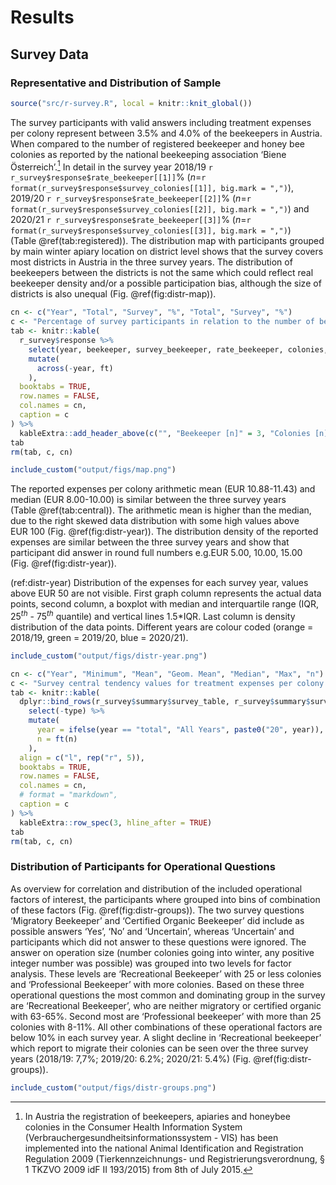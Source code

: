 # Results
## Survey Data
### Representative and Distribution of Sample

```r
source("src/r-survey.R", local = knitr::knit_global())
```

The survey participants with valid answers including treatment expenses per colony represent between 3.5% and 4.0% of the beekeepers in Austria. When compared to the number of registered beekeeper and honey bee colonies as reported by the national beekeeping association 'Biene Österreich'.[^r-vis] In detail in the survey year 2018/19 `r r_survey$response$rate_beekeeper[[1]]`% (*n*=`r format(r_survey$response$survey_colonies[[1]], big.mark = ",")`),  2019/20 `r r_survey$response$rate_beekeeper[[2]]`% (*n*=`r format(r_survey$response$survey_colonies[[2]], big.mark = ",")`) and 2020/21 `r r_survey$response$rate_beekeeper[[3]]`% (*n*=`r format(r_survey$response$survey_colonies[[3]], big.mark = ",")`) (Table&nbsp;\@ref(tab:registered)). The distribution map with participants grouped by main winter apiary location on district level shows that the survey covers most districts in Austria in the three survey years. The distribution of beekeepers between the districts is not the same which could reflect real beekeeper density and/or a possible participation bias, although the size of districts is also unequal (Fig.&nbsp;\@ref(fig:distr-map)).

[^r-vis]: In Austria the registration of beekeepers, apiaries and honeybee colonies in the Consumer Health Information System (Verbrauchergesundheitsinformationssystem - VIS) has been implemented into the national Animal Identification and Registration Regulation 2009 (Tierkennzeichnungs- und Registrierungsverordnung, § 1 TKZVO 2009 idF II 193/2015) from 8th of July 2015.

```r
cn <- c("Year", "Total", "Survey", "%", "Total", "Survey", "%")
c <- "Percentage of survey participants in relation to the number of beekeepers in Austria as reported by the national beekeeping association 'Biene Österreich'."
tab <- knitr::kable(
  r_survey$response %>%
    select(year, beekeeper, survey_beekeeper, rate_beekeeper, colonies, survey_colonies, rate_colonies) %>%
    mutate(
      across(-year, ft)
    ),
  booktabs = TRUE,
  row.names = FALSE,
  col.names = cn,
  caption = c
) %>%
  kableExtra::add_header_above(c("", "Beekeeper [n]" = 3, "Colonies [n]" = 3))
tab
rm(tab, c, cn)
```

```r
include_custom("output/figs/map.png")
```

The reported expenses per colony arithmetic mean (EUR&nbsp;10.88-11.43) and median (EUR&nbsp;8.00-10.00) is similar between the three survey years (Table&nbsp;\@ref(tab:central)). The arithmetic mean is higher than the median, due to the right skewed data distribution with some high values above EUR&nbsp;100 (Fig.&nbsp;\@ref(fig:distr-year)). The distribution density of the reported expenses are similar between the three survey years and show that participant did answer in round full numbers e.g.EUR&nbsp;5.00, 10.00, 15.00 (Fig.&nbsp;\@ref(fig:distr-year)).

(ref:distr-year) Distribution of the expenses for each survey year, values above EUR&nbsp;50 are not visible. First graph column represents the actual data points, second column, a boxplot with median and interquartile range (IQR, $25^{th}$ - $75^{th}$ quantile) and vertical lines 1.5*IQR. Last column is density distribution of the data points. Different years are colour coded (orange = 2018/19, green = 2019/20, blue = 2020/21).

```r
include_custom("output/figs/distr-year.png")
```

```r
cn <- c("Year", "Minimum", "Mean", "Geom. Mean", "Median", "Max", "n")
c <- "Survey central tendency values for treatment expenses per colony for all years and additionally over all years. Column 'Mean' is the arithmetic mean, the 'Geom. Mean' (geometrical mean) was added as alternative to reduce the effect of high outliers."
tab <- knitr::kable(
  dplyr::bind_rows(r_survey$summary$survey_table, r_survey$summary$survey_total) %>%
    select(-type) %>%
    mutate(
      year = ifelse(year == "total", "All Years", paste0("20", year)),
      n = ft(n)
    ),
  align = c("l", rep("r", 5)),
  booktabs = TRUE,
  row.names = FALSE,
  col.names = cn,
  # format = "markdown",
  caption = c
) %>%
  kableExtra::row_spec(3, hline_after = TRUE)
tab
rm(tab, c, cn)
```

### Distribution of Participants for Operational Questions {#operational-survey}

As overview for correlation and distribution of the included operational factors of interest, the participants where grouped into bins of combination of these factors (Fig.&nbsp;\@ref(fig:distr-groups)). The two survey questions 'Migratory Beekeeper' and 'Certified Organic Beekeeper' did include as possible answers 'Yes', 'No' and 'Uncertain', whereas 'Uncertain' and participants which did not answer to these questions were ignored. The answer on operation size (number colonies going into winter, any positive integer number was possible) was grouped into two levels for factor analysis. These levels are 'Recreational Beekeeper' with 25 or less colonies and 'Professional Beekeeper' with more colonies. Based on these three operational questions the most common and dominating group in the survey are 'Recreational Beekeeper', who are neither migratory or certified organic with 63-65%. Second most are 'Professional beekeeper' with more than 25 colonies with 8-11%. All other combinations of these operational factors are below 10% in each survey year. A slight decline in 'Recreational beekeeper' which report to migrate their colonies can be seen over the three survey years (2018/19: 7,7%; 2019/20: 6.2%; 2020/21: 5.4%) (Fig.&nbsp;\@ref(fig:distr-groups)).

```r
include_custom("output/figs/distr-groups.png")
```